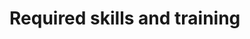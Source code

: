 # Required skills and training

```{=html}
<!--
Description of the basic knowledge and skills that the user of the protocol must have in order to be able to perform the protocol in an appropriate manner.
If necessary, reference can be made to specific courses.
-->
```
